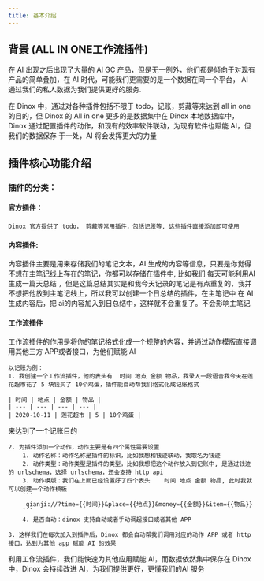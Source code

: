 ```yaml
---
title: 基本介绍
---
```


## 背景 (ALL IN ONE工作流插件)
在 AI 出现之后出现了大量的 AI GC 产品，但是无一例外，他们都是倾向于对现有产品的简单叠加，在 AI 时代，可能我们更需要的是一个数据在同一个平台，
AI 通过我们的私人数据为我们提供更好的服务.

在 Dinox 中，通过对各种插件包括不限于 todo，记账，剪藏等来达到 all in one 的目的，但 Dinox 的 All in one 更多的是数据集中在 Dinox 本地数据库中，Dinox 通过配置插件的动作，和现有的效率软件联动，为现有软件也赋能 AI，但我们的数据保存
于一处，AI 将会发挥更大的力量

## 插件核心功能介绍

### 插件的分类：

#### 官方插件：
    Dinox 官方提供了 todo， 剪藏等常用插件，包括记账等, 这些插件直接添加即可使用

#### 内容插件:

内容插件主要是用来存储我们的笔记文本，AI 生成的内容等信息，只要是你觉得不想在主笔记线上存在的笔记，你都可以存储在插件中, 比如我们
每天可能利用AI 生成一篇天总结 ，但是这篇总结其实是和我今天记录的笔记是有点重复的，我并不想把他放到主笔记线上，所以我可以创建一个日总结的插件，在主笔记中
在 AI 生成内容后，把 ai的内容加入到日总结中，这样就不会重复了。不会影响主笔记


#### 工作流插件

工作流插件的作用是将你的笔记格式化成一个规整的内容，并通过动作模版直接调用其他三方 APP或者接口，为他们赋能 AI

    以记账为例：
    1. 我创建一个工作流插件，他的表头有  时间 地点 金额 物品，我录入一段语音我今天在莲花超市花了 5 块钱买了 10个鸡蛋，插件能自动帮我们格式化成记账格式

    | 时间 | 地点 | 金额 | 物品 |
    | --- | --- | --- | --- |
    | 2020-10-11 | 莲花超市 | 5 | 10个鸡蛋 |
   来达到了一个记账目的

    2. 为插件添加一个动作，动作主要是有四个属性需要设置
        1. 动作名称：动作名称是插件的标识，比如我想和钱迹联动，我取名为钱迹
        2. 动作类型：动作类型是插件的类型，比如我想把这个动作放入到记账中, 是通过钱迹的 urlschema，选择 urlschema，还会支持 http api
        3. 动作模版：我们在上面已经设置好了四个表头    时间 地点 金额 物品, 此时我就可以创建一个动作模板
        ```
         qianji://?time={{时间}}&place={{地点}}&money={{金额}}&item={{物品}}
        ```
        4. 是否自动：dinox 支持自动或者手动调起接口或者其他 APP

    3. 这样我们在每次加入到插件后，Dinox 都会自动帮我们调用对应的动作 APP 或者 http 接口，达到为其他 app 赋能 AI 的效果

 利用工作流插件，我们能快速为其他应用赋能 AI，而数据依然集中保存在 Dinox 中，Dinox 会持续改进 AI，为我们提供更好，更懂我们的AI 服务
